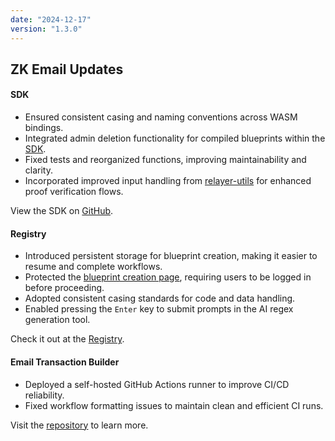 ```yaml
---
date: "2024-12-17"
version: "1.3.0"
---
```


## ZK Email Updates

#### SDK
- Ensured consistent casing and naming conventions across WASM bindings.
- Integrated admin deletion functionality for compiled blueprints within the [SDK](https://github.com/zkemail/zk-email-sdk-js).
- Fixed tests and reorganized functions, improving maintainability and clarity.
- Incorporated improved input handling from [relayer-utils](https://github.com/zkemail/relayer-utils) for enhanced proof verification flows.

View the SDK on [GitHub](https://github.com/zkemail/zk-email-sdk-js).

#### Registry
- Introduced persistent storage for blueprint creation, making it easier to resume and complete workflows.
- Protected the [blueprint creation page](https://registry.zk.email/create/new), requiring users to be logged in before proceeding.
- Adopted consistent casing standards for code and data handling.
- Enabled pressing the `Enter` key to submit prompts in the AI regex generation tool.

Check it out at the [Registry](https://registry.zk.email/).

#### Email Transaction Builder
- Deployed a self-hosted GitHub Actions runner to improve CI/CD reliability.
- Fixed workflow formatting issues to maintain clean and efficient CI runs.

Visit the [repository](https://github.com/zkemail/email-tx-builder/) to learn more.
